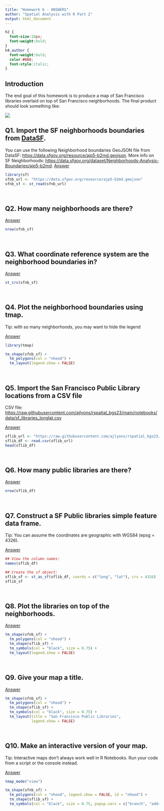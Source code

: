 ```yaml
---
title: "Homework 6 - ANSWERS"
author: "Spatial Analysis with R Part 2"
output: html_document
---
```


```css
h2 {
  font-size:18px;
  font-weight:bold;
}
h4.author {
  font-weight:bold;
  color:#666;
  font-style:italic;
}
```

## Introduction

The end goal of this homework is to produce a map of San Francisco libraries overlaid on top of San Francisco neighborhoods. The final product should look something like:

![](https://raw.githubusercontent.com/ajlyons/rspatial_bgs23/main/homeworks/images/hw06_map.png)


## Q1. Import the SF neighborhoods boundaries from [DataSF](https://data.sfgov.org){target="_blank" rel="noopener"}.

You can use the following Neighborhood boundaries GeoJSON file from DataSF: <https://data.sfgov.org/resource/ajp5-b2md.geojson>. More info on SF Neighborhoods: <https://data.sfgov.org/dataset/Neighborhoods-Analysis-Boundaries/ajp5-b2md>. [Answer](http://bit.ly/3IHQsoM)

```r
library(sf)
sfnb_url <- "https://data.sfgov.org/resource/ajp5-b2md.geojson"
sfnb_sf <- st_read(sfnb_url)
```

\

## Q2. How many neighborhoods are there?

[Answer](http://bit.ly/3EWBxpF)

```r
nrow(sfnb_sf)
```

\

## Q3. What coordinate reference system are the neighborhood boundaries in?

[Answer](http://bit.ly/3YojH5P)

```r
st_crs(sfnb_sf)
```

\

## Q4. Plot the neighborhood boundaries using tmap.

Tip: with so many neighborhoods, you may want to hide the legend

[Answer](http://bit.ly/3IK6kHk)

```r
library(tmap)

tm_shape(sfnb_sf) + 
  tm_polygons(col = "nhood") + 
  tm_layout(legend.show = FALSE)
```

\

## Q5. Import the San Francisco Public Library locations from a CSV file

CSV file: <https://raw.githubusercontent.com/ajlyons/rspatial_bgs23/main/notebooks/data/sf_libraries_longlat.csv>

[Answer](http://bit.ly/3IPuPmC)

```r
sflib_url <- "https://raw.githubusercontent.com/ajlyons/rspatial_bgs23/main/notebooks/data/sf_libraries_longlat.csv"
sflib_df <- read.csv(sflib_url)
head(sflib_df)
```

\

## Q6. How many public libraries are there?

[Answer](http://bit.ly/3KS6fnH)

```r
nrow(sflib_df)
```

\

## Q7. Construct a SF Public libraries simple feature data frame.

Tip: You can assume the coordinates are geographic with WGS84 (epsg = 4326).

[Answer](http://bit.ly/3ZlAVCa)

```r
## View the column names:
names(sflib_df)

## Create the sf object:
sflib_sf <- st_as_sf(sflib_df, coords = c("long", "lat"), crs = 4326)
sflib_sf
```

\

## Q8. Plot the libraries on top of the neighborhoods.

[Answer](http://bit.ly/41NVQQ3)

```r
tm_shape(sfnb_sf) + 
  tm_polygons(col = "nhood") + 
  tm_shape(sflib_sf) + 
  tm_symbols(col = "black", size = 0.75) +
  tm_layout(legend.show = FALSE)
```

\

## Q9. Give your map a title.

[Answer](http://bit.ly/41JqvxO)

```r
tm_shape(sfnb_sf) + 
  tm_polygons(col = "nhood") + 
  tm_shape(sflib_sf) + 
  tm_symbols(col = "black", size = 0.75) +
  tm_layout(title = "San Francisco Public Libraries",
            legend.show = FALSE) 
```

\

## Q10. Make an interactive version of your map.

Tip: Interactive maps don't always work well in R Notebooks. Run your code from a script or the console instead.


[Answer](http://bit.ly/3KWw45R)

```r
tmap_mode("view")

tm_shape(sfnb_sf) + 
  tm_polygons(col = "nhood", legend.show = FALSE, id = "nhood") + 
  tm_shape(sflib_sf) + 
  tm_symbols(col = "black", size = 0.75, popup.vars = c("branch", "address"), id = "branch")
```


